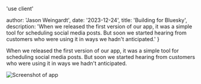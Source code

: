 
'use client'


  author: 'Jason Weingardt',
  date: '2023-12-24',
  title: 'Building for Bluesky',
  description:
    'When we released the first version of our app, it was a simple tool for scheduling social media posts. But soon we started hearing from customers who were using it in ways we hadn\'t anticipated.'
}


When we released the first version of our app, it was a simple tool for scheduling social media posts. But soon we started hearing from customers who were using it in ways we hadn't anticipated.

<Image 
  src={eggs} 
  alt="Screenshot of app" 
  className="rounded-md"
/>
